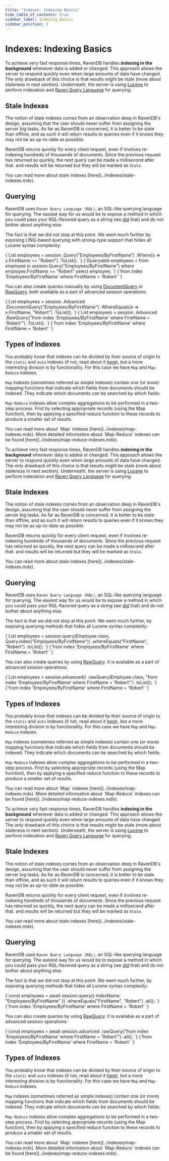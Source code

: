 ---
title: "Indexes: Indexing Basics"
hide_table_of_contents: true
sidebar_label: Indexing Basics
sidebar_position: 3
---




# Indexes: Indexing Basics
<LanguageSwitcher supportedLanguages={supportedLanguages} />
<LanguageContent language="csharp">


To achieve very fast response times, RavenDB handles **indexing in the background** whenever data is added or changed. This approach allows the server to respond quickly even when large amounts of data have changed. The only drawback of this choice is that results might be stale (more about staleness in next section). Underneath, the server is using [Lucene](http://lucene.apache.org/) to perform indexation and [Raven Query Language](../client-api/session/querying/what-is-rql.mdx) for querying.

## Stale Indexes

The notion of stale indexes comes from an observation deep in RavenDB's design, assuming that the user should never suffer from assigning the server big tasks. As far as RavenDB is concerned, it is better to be stale than offline, and as such it will return results to queries even if it knows they may not be as up-to-date as possible.

RavenDB returns quickly for every client request, even if involves re-indexing hundreds of thousands of documents. Since the previous request has returned so quickly, the next query can be made a millisecond after that. and results will be returned but they will be marked as `Stale`.

<Admonition type="info" title="">
You can read more about stale indexes [here](../indexes/stale-indexes.mdx).
</Admonition>

## Querying

RavenDB uses `Raven Query Language (RQL)`, an SQL-like querying language for querying. The easiest way for us would be to expose a method in which you could pass your RQL-flavored query as a string (we [did](../client-api/session/querying/how-to-query.mdx#sessionadvancedrawquery) that) and do not bother about anything else.

The fact is that we did not stop at this point. We went much further by exposing LINQ-based querying with strong-type support that hides all Lucene syntax complexity:

<Tabs groupId='languageSyntax'>
<TabItem value="Method-syntax" label="Method-syntax">
<CodeBlock language="csharp">
{`List<Employee> employees = session
    .Query<Employee>("Employees/ByFirstName")
    .Where(x => x.FirstName == "Robert")
    .ToList();
`}
</CodeBlock>
</TabItem>
<TabItem value="Query-syntax" label="Query-syntax">
<CodeBlock language="csharp">
{`IQueryable<Employee> employees =
    from employee in session.Query<Employee>("Employees/ByFirstName")
    where employee.FirstName == "Robert"
    select employee;
`}
</CodeBlock>
</TabItem>
<TabItem value="RQL" label="RQL">
<CodeBlock language="sql">
{`from index 'Employees/ByFirstName'
where FirstName = 'Robert'
`}
</CodeBlock>
</TabItem>
</Tabs>

You can also create queries manually by using  [DocumentQuery](../client-api/session/querying/document-query/what-is-document-query.mdx) or [RawQuery](../client-api/session/querying/how-to-query.mdx#sessionadvancedrawquery), both available as a part of advanced session operations:

<Tabs groupId='languageSyntax'>
<TabItem value="DocumentQuery" label="DocumentQuery">
<CodeBlock language="csharp">
{`List<Employee> employees = session
    .Advanced
    .DocumentQuery<Employee>("Employees/ByFirstName")
    .WhereEquals(x => x.FirstName, "Robert")
    .ToList();
`}
</CodeBlock>
</TabItem>
<TabItem value="RawQuery" label="RawQuery">
<CodeBlock language="csharp">
{`List<Employee> employees = session
    .Advanced
    .RawQuery<Employee>("from index 'Employees/ByFirstName' where FirstName = 'Robert'")
    .ToList();
`}
</CodeBlock>
</TabItem>
<TabItem value="RQL" label="RQL">
<CodeBlock language="sql">
{`from index 'Employees/ByFirstName'
where FirstName = 'Robert'
`}
</CodeBlock>
</TabItem>
</Tabs>

## Types of Indexes

You probably know that indexes can be divided by their source of origin to the `static` and `auto` indexes (if not, read about it [here](../indexes/creating-and-deploying.mdx)), but a more interesting division is by functionality. For this case we have `Map` and `Map-Reduce` indexes.

`Map` indexes (sometimes referred as simple indexes) contain one (or more) mapping functions that indicate which fields from documents should be indexed. They indicate which documents can be searched by which fields.

`Map-Reduce` indexes allow complex aggregations to be performed in a two-step process. First by selecting appropriate records (using the Map function), then by applying a specified reduce function to these records to produce a smaller set of results.

<Admonition type="info" title="Map Indexes" id="map-indexes" href="#map-indexes">
You can read more about `Map` indexes [here](../indexes/map-indexes.mdx).
</Admonition>

<Admonition type="info" title="Map-Reduce Indexes" id="map-reduce-indexes" href="#map-reduce-indexes">
More detailed information about `Map-Reduce` indexes can be found [here](../indexes/map-reduce-indexes.mdx).
</Admonition>


</LanguageContent>
<LanguageContent language="java">


To achieve very fast response times, RavenDB handles **indexing in the background** whenever data is added or changed. This approach allows the server to respond quickly even when large amounts of data have changed. The only drawback of this choice is that results might be stale (more about staleness in next section). Underneath, the server is using [Lucene](http://lucene.apache.org/) to perform indexation and [Raven Query Language](../client-api/session/querying/what-is-rql.mdx) for querying.

## Stale Indexes

The notion of stale indexes comes from an observation deep in RavenDB's design, assuming that the user should never suffer from assigning the server big tasks. As far as RavenDB is concerned, it is better to be stale than offline, and as such it will return results to queries even if it knows they may not be as up-to-date as possible.

RavenDB returns quickly for every client request, even if involves re-indexing hundreds of thousands of documents. Since the previous request has returned so quickly, the next query can be made a millisecond after that. and results will be returned but they will be marked as `Stale`.

<Admonition type="info" title="">
You can read more about stale indexes [here](../indexes/stale-indexes.mdx).
</Admonition>

## Querying

RavenDB uses `Raven Query Language (RQL)`, an SQL-like querying language for querying. The easiest way for us would be to expose a method in which you could pass your RQL-flavored query as a string (we [did](../client-api/session/querying/how-to-query.mdx#sessionadvancedrawquery) that) and do not bother about anything else.

The fact is that we did not stop at this point. We went much further, by exposing querying methods that hides all Lucene syntax complexity:

<Tabs groupId='languageSyntax'>
<TabItem value="Java" label="Java">
<CodeBlock language="java">
{`List<Employee> employees = session.query(Employee.class, Query.index("Employees/ByFirstName"))
    .whereEquals("FirstName", "Robert")
    .toList();
`}
</CodeBlock>
</TabItem>
<TabItem value="RQL" label="RQL">
<CodeBlock language="sql">
{`from index 'Employees/ByFirstName'
where FirstName = 'Robert'
`}
</CodeBlock>
</TabItem>
</Tabs>

You can also create queries by using [RawQuery](../client-api/session/querying/how-to-query.mdx#sessionadvancedrawquery). It is available as a part of advanced session operations:

<Tabs groupId='languageSyntax'>
<TabItem value="RawQuery" label="RawQuery">
<CodeBlock language="java">
{`List<Employee> employees = session.advanced()
    .rawQuery(Employee.class, "from index 'Employees/ByFirstName' where FirstName = 'Robert'")
    .toList();
`}
</CodeBlock>
</TabItem>
<TabItem value="RQL" label="RQL">
<CodeBlock language="sql">
{`from index 'Employees/ByFirstName'
where FirstName = 'Robert'
`}
</CodeBlock>
</TabItem>
</Tabs>

## Types of Indexes

You probably know that indexes can be divided by their source of origin to the `static` and `auto` indexes (if not, read about it [here](../indexes/creating-and-deploying.mdx)), but a more interesting division is by functionality. For this case we have `Map` and `Map-Reduce` indexes.

`Map` indexes (sometimes referred as simple indexes) contain one (or more) mapping functions that indicate which fields from documents should be indexed. They indicate which documents can be searched by which fields.

`Map-Reduce` indexes allow complex aggregations to be performed in a two-step process. First by selecting appropriate records (using the Map function), then by applying a specified reduce function to these records to produce a smaller set of results.

<Admonition type="info" title="Map Indexes" id="map-indexes" href="#map-indexes">
You can read more about `Map` indexes [here](../indexes/map-indexes.mdx).
</Admonition>

<Admonition type="info" title="Map-Reduce Indexes" id="map-reduce-indexes" href="#map-reduce-indexes">
More detailed information about `Map-Reduce` indexes can be found [here](../indexes/map-reduce-indexes.mdx).
</Admonition>


</LanguageContent>
<LanguageContent language="nodejs">


To achieve very fast response times, RavenDB handles **indexing in the background** whenever data is added or changed. This approach allows the server to respond quickly even when large amounts of data have changed. The only drawback of this choice is that results might be stale (more about staleness in next section). Underneath, the server is using [Lucene](http://lucene.apache.org/) to perform indexation and [Raven Query Language](../client-api/session/querying/what-is-rql.mdx) for querying.

## Stale Indexes

The notion of stale indexes comes from an observation deep in RavenDB's design, assuming that the user should never suffer from assigning the server big tasks. As far as RavenDB is concerned, it is better to be stale than offline, and as such it will return results to queries even if it knows they may not be as up-to-date as possible.

RavenDB returns quickly for every client request, even if involves re-indexing hundreds of thousands of documents. Since the previous request has returned so quickly, the next query can be made a millisecond after that. and results will be returned but they will be marked as `Stale`.

<Admonition type="info" title="">
You can read more about stale indexes [here](../indexes/stale-indexes.mdx).
</Admonition>

## Querying

RavenDB uses `Raven Query Language (RQL)`, an SQL-like querying language for querying. The easiest way for us would be to expose a method in which you could pass your RQL-flavored query as a string (we [did](../client-api/session/querying/how-to-query.mdx#sessionadvancedrawquery) that) and do not bother about anything else.

The fact is that we did not stop at this point. We went much further, by exposing querying methods that hides all Lucene syntax complexity:

<Tabs groupId='languageSyntax'>
<TabItem value="Node.js" label="Node.js">
<CodeBlock language="js">
{`const employees = await session.query({ indexName: "Employees/ByFirstName" })
    .whereEquals("FirstName", "Robert")
    .all();
`}
</CodeBlock>
</TabItem>
<TabItem value="RQL" label="RQL">
<CodeBlock language="sql">
{`from index 'Employees/ByFirstName'
where FirstName = 'Robert'
`}
</CodeBlock>
</TabItem>
</Tabs>

You can also create queries by using [RawQuery](../client-api/session/querying/how-to-query.mdx#sessionadvancedrawquery). It is available as a part of advanced session operations:

<Tabs groupId='languageSyntax'>
<TabItem value="RawQuery" label="RawQuery">
<CodeBlock language="js">
{`const employees = await session.advanced
    .rawQuery("from index 'Employees/ByFirstName' where FirstName = 'Robert'")
    .all();
`}
</CodeBlock>
</TabItem>
<TabItem value="RQL" label="RQL">
<CodeBlock language="sql">
{`from index 'Employees/ByFirstName'
where FirstName = 'Robert'
`}
</CodeBlock>
</TabItem>
</Tabs>

## Types of Indexes

You probably know that indexes can be divided by their source of origin to the `static` and `auto` indexes (if not, read about it [here](../indexes/creating-and-deploying.mdx)), but a more interesting division is by functionality. For this case we have `Map` and `Map-Reduce` indexes.

`Map` indexes (sometimes referred as simple indexes) contain one (or more) mapping functions that indicate which fields from documents should be indexed. They indicate which documents can be searched by which fields.

`Map-Reduce` indexes allow complex aggregations to be performed in a two-step process. First by selecting appropriate records (using the Map function), then by applying a specified reduce function to these records to produce a smaller set of results.

<Admonition type="info" title="Map Indexes" id="map-indexes" href="#map-indexes">
You can read more about `Map` indexes [here](../indexes/map-indexes.mdx).
</Admonition>

<Admonition type="info" title="Map-Reduce Indexes" id="map-reduce-indexes" href="#map-reduce-indexes">
More detailed information about `Map-Reduce` indexes can be found [here](../indexes/map-reduce-indexes.mdx).
</Admonition>


</LanguageContent>

<!---
### Indexes
- [Map Indexes](../indexes/map-indexes)
- [Stale Indexes](../indexes/stale-indexes)
- [What are Indexes](../indexes/what-are-indexes)
- [Creating and Deploying Indexes](../indexes/creating-and-deploying)

### Querying
- [Query Overview](../client-api/session/querying/how-to-query)
- [What is RQL](../client-api/session/querying/what-is-rql)
- [Basics](../indexes/querying/query-index)

### Studio
- [Indexes: Overview](../studio/database/indexes/indexes-overview#indexes-overview)
- [Studio Index List View](../studio/database/indexes/indexes-list-view)


-->